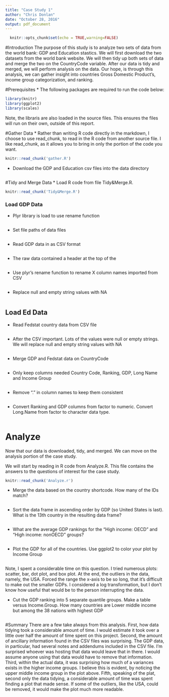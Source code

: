 ```yaml
---
title: "Case Study 1"
author: "Chris Donlan"
date: "October 28, 2016"
output: pdf_document
---
```

```r
  knitr::opts_chunk$set(echo = TRUE,warning=FALSE)
```

#Introduction
The purpose of this study is to analyze two sets of data from the world bank: GDP and Education stastics. We will first download the two datasets from the world bank website. We will then tidy up both sets of data and merge the two on the CountryCode variable. After our data is tidy and merged, we will perform analysis on the data. Our hope, is through this analysis, we can gather insight into countries Gross Domestic Product’s, income group categorization, and ranking.

#Prerequisites
* The following packages are required to run the code below:
```r
library(knitr)
library(ggplot2)
library(scales)
```
Note, the libraris are also loaded in the source files. This ensures the files will run on their own, outside of this report.

#Gather Data
* Rather than writing R code directly in the markdown, I choose to use read_chunk, to read in the R code from another source file. I like read_chunk, as it allows you to bring in only the portion of the code you want.

```r
knitr::read_chunk('gather.R')
```
* Download the GDP and Education csv files into the data directory
```r
```


#Tidy and Merge Data
* Load R code from file Tidy&Merge.R.
```r
knitr::read_chunk('Tidy&Merge.R')
```

### Load GDP Data
* Plyr library is load to use rename function
```r
```

* Set file paths of data files
```r
```

* Read GDP data in as CSV format
```r
```

* The raw data contained a header at the top of the 
```r
```

* Use plyr's rename function to rename X column names imported from CSV
```r
```

* Replace null and empty string values with NA
```r
```

## Load Ed Data
* Read Fedstat country data from CSV file
```r
```

* After the CSV important. Lots of the values were null or empty strings. We will replace null and empty string values with NA
```r
```

* Merge GDP and Fedstat data on CountryCode
```r
```

* Only keep columns needed Country Code, Ranking, GDP, Long Name and Income Group
```r
```

* Remove "." in column names to keep them consistent 
```r
```

* Convert Ranking and GDP columns from factor to numeric. Convert Long.Name from factor to character data type. 
```r
```


# Analyze
Now that our data is downloaded, tidy, and merged. We can move on the analysis portion of the case study. 

We will start by reading in R code from Analyze.R. This file contains the answers to the questions of interest for the case study.
```r
knitr::read_chunk('Analyze.r')
```

* Merge the data based on the country shortcode. How many of the IDs match?
```r
```

* Sort the data frame in ascending order by GDP (so United States is last). What is the 13th
country in the resulting data frame?
```r
```

* What are the average GDP rankings for the "High income: OECD" and "High income:
nonOECD" groups?
```r
```

* Plot the GDP for all of the countries. Use ggplot2 to color your plot by Income Group
```r
```
Note, I spent a considerable time on this question. I tried numerous plots: scatter, bar, dot plot, and box plot. At the end, the outliers in the data, namely, the USA. Forced the range the x-axis to be so long, that it's difficult to make out the smaller GDPs. I considered a log transformation, but I don’t know how useful that would be to the person interrupting the data.

* Cut the GDP ranking into 5 separate quantile groups. Make a table versus Income.Group.
How many countries are Lower middle income but among the 38 nations with highest
GDP
```r
```

#Summary
There are a few take always from this analysis. First, how data tidying took a considerable amount of time. I would estimate it took over a little over half the amount of time spent on this project. Second, the amount of ancillary information found in the CSV files was surprising. The GDP data, in particular, had several notes and addendums included in the CSV file. I'm surprised whoever was hosting that data would leave that in there. I would assume anyone using that data would have to remove that information. Third, within the actual data, it was surprising how much of a variances exists in the higher income groups. I believe this is evident, by noticing the upper middle income group in the plot above. Fifth, speaking of the plat, second only the data tidying, a considerable amount of time was spent finding a plot that made sense. If some of the outliers, like the USA, could be removed, it would make the plot much more readable.
